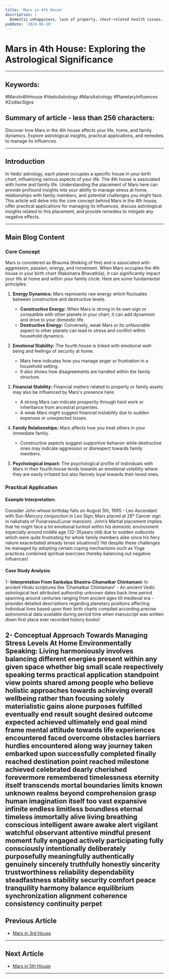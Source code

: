 ```yaml
---
title: 'Mars in 4th House'
description: |
  Domestic unhappiness, lack of property, chest-related health issues.
pubDate: '2024-08-20'
---
```


# Mars in 4th House: Exploring the Astrological Significance

--- 

## Keywords: 
#MarsIn4thHouse #VedicAstrology #MarsAstrology #PlanetaryInfluences #ZodiacSigns 

## Summary of article - less than 256 characters: 
Discover how Mars in the 4th house affects your life, home, and family dynamics. Explore astrological insights, practical applications, and remedies to manage its influences.

--- 

## Introduction
In Vedic astrology, each planet occupies a specific house in your birth chart, influencing various aspects of your life. The 4th house is associated with home and family life. Understanding the placement of Mars here can provide profound insights into your ability to manage stress at home, relationships with family members, and potential challenges you might face. This article will delve into the core concept behind Mars in the 4th house, offer practical applications for managing its influences, discuss astrological insights related to this placement, and provide remedies to mitigate any negative effects.

--- 

## Main Blog Content

### Core Concept
Mars is considered as Bhauma (theking of fire) and is associated with aggression, passion, energy, and movement. When Mars occupies the 4th house in your birth chart (Nakshatra Bhavathila), it can significantly impact your life at home and within your family circle. Here are some fundamental principles:

1. **Energy Dynamics:** Mars represents raw energy which fluctuates between constructive and destructive levels.
   - **Constructive Energy:** When Mars is strong in its own sign or compatible with other planets in your chart, it can add dynamism and drive to your domestic life.
   - **Destructive Energy:** Conversely, weak Mars or its unfavorable aspect to other planets can lead to stress and conflict within household dynamics.

2. **Emotional Stability:** The fourth.house is linked with emotional well-being and feelings of security at home.
   - Mars here indicates how you manage anger or frustration in a household setting.
   - It also shows how disagreements are handled within the family structure.

3. **Financial Stability:** Financial matters related to property or family assets may also be influenced by Mars's presence here.
   - A strong Mars can indicate prosperity through hard work or inheritance from ancestral properties.
   - A weak Mars might suggest financial instability due to sudden expenses or unexpected losses.

4. **Family Relationships:** Mars affects how you treat others in your immediate family.
   - Constructive aspects suggest supportive behavior while destructive ones may indicate aggression or disrespect towards family members.

5. **Psychological Impact:** The psychological profile of individuals with Mars in their fourth.house tends towards an emotional volatility where they are easily irritated but also fiercely loyal towards their loved ones.


### Practical Application

#### Example Interpretation:

Consider John whose birthday falls on August 5th, 1995 - Leo Ascendant with Sun-Mercury conjunction in Leo Sign; Mars placed at 28° Cancer sign in nakshata of Punarvasu(Lunar mansion). John’s Martial placement implies that he might face a lot emotional turmoil within his domestic environment especially around middle age (32-35years old) due to sudden outbursts which were quite frustrating for whole family members alike since his fiery nature exacerbated already tense situations!] Yet despite these challenges he managed by adopting certain coping mechanisms such as Yoga practices combined spiritual exercises thereby balancing out negative influences!

#### Case Study Analysis:

1- **Interpretation From Sankalpa Shastra-Chamatkar Chintamani:**
In ancient Hindu scriptures like 'Chamatkar Chintamani' - An ancient Vedic astrological text attributed authorship unknown dates back time period spanning around centuries ranging from ancient ages till medieval era - provides detailed descriptions regarding planetary positions affecting individual lives based upon their birth charts compiled according precise astronomical data available during period time when manuscript was written down first place ever recorded history books!


2- **Conceptual Approach Towards Managing Stress Levels At Home Environmentally Speaking:**
Living harmoniously involves balancing different energies present within any given space whether big small scale respectively speaking terms practical application standpoint view points shared among people who believe holistic approaches towards achieving overall wellbeing rather than focusing solely materialistic gains alone purposes fulfilled eventually end result sought desired outcome expected achieved ultimately end goal mind frame mental attitude towards life experiences encountered faced overcome obstacles barriers hurdles encountered along way journey taken embarked upon successfully completed finally reached destination point reached milestone achieved celebrated dearly cherished forevermore remembered timelessness eternity itself transcends mortal boundaries limits known unknown realms beyond comprehension grasp human imagination itself too vast expansive infinite endless limitless boundless eternal timeless immortally alive living breathing conscious intelligent aware awake alert vigilant watchful observant attentive mindful present moment fully engaged actively participating fully consciously intentionally deliberately purposefully meaningfully authentically genuinely sincerely truthfully honestly sincerity trustworthiness reliability dependability steadfastness stability security comfort peace tranquility harmony balance equilibrium synchronization alignment coherence consistency continuity perpet
---

## Previous Article
- [Mars in 3rd House](/blogs-md/0603_Mars_in_Houses/060303_Mars_in_3th_House.mdx)

---

## Next Article
- [Mars in 5th House](/blogs-md/0603_Mars_in_Houses/060305_Mars_in_5th_House.mdx)

---
